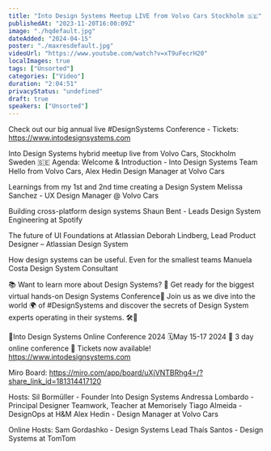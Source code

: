 ```yaml
---
title: "Into Design Systems Meetup LIVE from Volvo Cars Stockholm 🇸🇪"
publishedAt: "2023-11-20T16:00:09Z"
image: "./hqdefault.jpg"
dateAdded: "2024-04-15"
poster: "./maxresdefault.jpg"
videoUrl: "https://www.youtube.com/watch?v=xT9uFecrH20"
localImages: true
tags: ["Unsorted"]
categories: ["Video"]
duration: "2:04:51"
privacyStatus: "undefined"
draft: true
speakers: ["Unsorted"]
---
```

Check out our big annual live #DesignSystems Conference - Tickets: https://www.intodesignsystems.com

Into Design Systems hybrid meetup live from Volvo Cars, Stockholm Sweden 🇸🇪
Agenda:
Welcome & Introduction - Into Design Systems Team
Hello from Volvo Cars, Alex Hedin Design Manager at Volvo Cars

Learnings from my 1st and 2nd time creating a Design System
Melissa Sanchez - UX Design Manager @ Volvo Cars

Building cross-platform design systems
Shaun Bent - Leads Design System Engineering at Spotify

The future of UI Foundations at Atlassian
Deborah Lindberg, Lead Product Designer – Atlassian Design System

How design systems can be useful. Even for the smallest teams
Manuela Costa Design System Consultant

📚 Want to learn more about Design Systems?
🌟 Get ready for the biggest virtual hands-on Design Systems Conference🌟
Join us as we dive into the world 🌍 of #DesignSystems and discover the secrets of Design System experts operating in their systems. 🛠️🎨

📐Into Design Systems Online Conference 2024
🗓️May 15-17 2024
🚀 3 day online conference
🎫 Tickets now available! 
https://www.intodesignsystems.com

Miro Board: https://miro.com/app/board/uXjVNTBRhg4=/?share_link_id=181314417120

Hosts:
Sil Bormüller - Founder Into Design Systems
Andressa Lombardo - Principal Designer Teamwork,
Teacher at Memorisely
Tiago Almeida - DesignOps at H&M
Alex Hedin - Design Manager at Volvo Cars

Online Hosts: 
Sam Gordashko - Design Systems Lead
Thaís Santos -  Design Systems at TomTom
